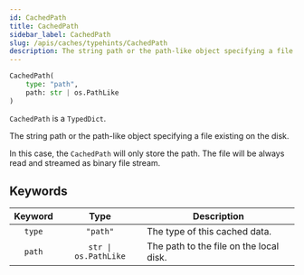 ```yaml
---
id: CachedPath
title: CachedPath
sidebar_label: CachedPath
slug: /apis/caches/typehints/CachedPath
description: The string path or the path-like object specifying a file existing on the disk.
---
```



<APITopBar type="type" source="caches.typehints.CachedPath" />

```python
CachedPath(
    type: "path",
    path: str | os.PathLike
)
```

`CachedPath` is a `TypedDict`.

The string path or the path-like object specifying a file existing on the disk.

In this case, the `CachedPath` will only store the path. The file will be always
read and streamed as binary file stream.

## Keywords

| Keyword |         Type         | <center>Description</center>            |
| :-----: | :------------------: | :-------------------------------------- |
| `type`  |       `"path"`       | The type of this cached data.           |
| `path`  | `str \| os.PathLike` | The path to the file on the local disk. |

